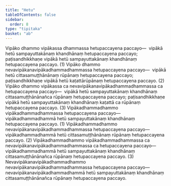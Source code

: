 ```yaml
---
title: "Hetu"
tableOfContents: false
sidebar:
  order: 8
type: "tipitaka"
basket: "ab"
---
```



<DynamicBreadcrumb />

<Division number="90">

<Paragraph number="2273">
Vipāko dhammo vipākassa dhammassa hetupaccayena paccayo—  vipākā hetū sampayuttakānaṃ khandhānaṃ hetupaccayena paccayo; paṭisandhikkhaṇe vipākā hetū sampayuttakānaṃ khandhānaṃ hetupaccayena paccayo. (1)
</Paragraph>

<Paragraph number="2274">
Vipāko dhammo nevavipākanavipākadhammadhammassa hetupaccayena paccayo—  vipākā hetū cittasamuṭṭhānānaṃ rūpānaṃ hetupaccayena paccayo; paṭisandhikkhaṇe vipākā hetū kaṭattārūpānaṃ hetupaccayena paccayo. (2)
</Paragraph>

<Paragraph number="2275">
Vipāko dhammo vipākassa ca nevavipākanavipākadhammadhammassa ca hetupaccayena paccayo—  vipākā hetū sampayuttakānaṃ khandhānaṃ cittasamuṭṭhānānañca rūpānaṃ hetupaccayena paccayo; paṭisandhikkhaṇe vipākā hetū sampayuttakānaṃ khandhānaṃ kaṭattā ca rūpānaṃ hetupaccayena paccayo. (3)
</Paragraph>

</Division>
<Division number="91">

<Paragraph number="2276">
Vipākadhammadhammo vipākadhammadhammassa hetupaccayena paccayo—  vipākadhammadhammā hetū sampayuttakānaṃ khandhānaṃ hetupaccayena paccayo. (1)
</Paragraph>

<Paragraph number="2277">
Vipākadhammadhammo nevavipākanavipākadhammadhammassa hetupaccayena paccayo—  vipākadhammadhammā hetū cittasamuṭṭhānānaṃ rūpānaṃ hetupaccayena paccayo. (2)
</Paragraph>

<Paragraph number="2278">
Vipākadhammadhammo vipākadhammadhammassa ca nevavipākanavipākadhammadhammassa ca hetupaccayena paccayo—  vipākadhammadhammā hetū sampayuttakānaṃ khandhānaṃ cittasamuṭṭhānānañca rūpānaṃ hetupaccayena paccayo. (3)
</Paragraph>

<Paragraph number="2279">
Nevavipākanavipākadhammadhammo nevavipākanavipākadhammadhammassa hetupaccayena paccayo—  nevavipākanavipākadhammadhammā hetū sampayuttakānaṃ khandhānaṃ cittasamuṭṭhānānañca rūpānaṃ hetupaccayena paccayo.
</Paragraph>
</Division>